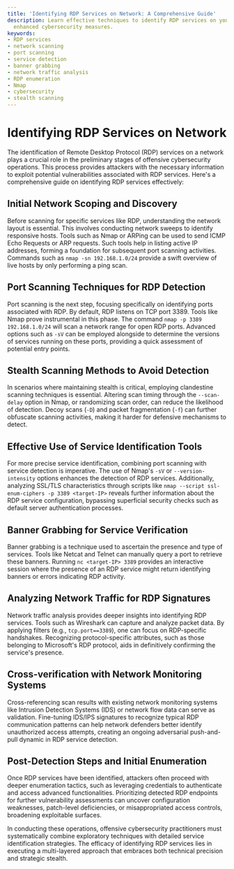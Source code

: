 ```yaml
---
title: 'Identifying RDP Services on Network: A Comprehensive Guide'
description: Learn effective techniques to identify RDP services on your network for
  enhanced cybersecurity measures.
keywords:
- RDP services
- network scanning
- port scanning
- service detection
- banner grabbing
- network traffic analysis
- RDP enumeration
- Nmap
- cybersecurity
- stealth scanning
---
```


# Identifying RDP Services on Network

The identification of Remote Desktop Protocol (RDP) services on a network plays a crucial role in the preliminary stages of offensive cybersecurity operations. This process provides attackers with the necessary information to exploit potential vulnerabilities associated with RDP services. Here's a comprehensive guide on identifying RDP services effectively:

## Initial Network Scoping and Discovery

Before scanning for specific services like RDP, understanding the network layout is essential. This involves conducting network sweeps to identify responsive hosts. Tools such as Nmap or ARPing can be used to send ICMP Echo Requests or ARP requests. Such tools help in listing active IP addresses, forming a foundation for subsequent port scanning activities. Commands such as `nmap -sn 192.168.1.0/24` provide a swift overview of live hosts by only performing a ping scan.

## Port Scanning Techniques for RDP Detection

Port scanning is the next step, focusing specifically on identifying ports associated with RDP. By default, RDP listens on TCP port 3389. Tools like Nmap prove instrumental in this phase. The command `nmap -p 3389 192.168.1.0/24` will scan a network range for open RDP ports. Advanced options such as `-sV` can be employed alongside to determine the versions of services running on these ports, providing a quick assessment of potential entry points.

## Stealth Scanning Methods to Avoid Detection

In scenarios where maintaining stealth is critical, employing clandestine scanning techniques is essential. Altering scan timing through the `--scan-delay` option in Nmap, or randomizing scan order, can reduce the likelihood of detection. Decoy scans (`-D`) and packet fragmentation (`-f`) can further obfuscate scanning activities, making it harder for defensive mechanisms to detect.

## Effective Use of Service Identification Tools

For more precise service identification, combining port scanning with service detection is imperative. The use of Nmap's `-sV` or `--version-intensity` options enhances the detection of RDP services. Additionally, analyzing SSL/TLS characteristics through scripts like `nmap --script ssl-enum-ciphers -p 3389 <target-IP>` reveals further information about the RDP service configuration, bypassing superficial security checks such as default server authentication processes.

## Banner Grabbing for Service Verification

Banner grabbing is a technique used to ascertain the presence and type of services. Tools like Netcat and Telnet can manually query a port to retrieve these banners. Running `nc <target-IP> 3389` provides an interactive session where the presence of an RDP service might return identifying banners or errors indicating RDP activity.

## Analyzing Network Traffic for RDP Signatures

Network traffic analysis provides deeper insights into identifying RDP services. Tools such as Wireshark can capture and analyze packet data. By applying filters (e.g., `tcp.port==3389`), one can focus on RDP-specific handshakes. Recognizing protocol-specific attributes, such as those belonging to Microsoft's RDP protocol, aids in definitively confirming the service's presence.

## Cross-verification with Network Monitoring Systems

Cross-referencing scan results with existing network monitoring systems like Intrusion Detection Systems (IDS) or network flow data can serve as validation. Fine-tuning IDS/IPS signatures to recognize typical RDP communication patterns can help network defenders better identify unauthorized access attempts, creating an ongoing adversarial push-and-pull dynamic in RDP service detection.

## Post-Detection Steps and Initial Enumeration

Once RDP services have been identified, attackers often proceed with deeper enumeration tactics, such as leveraging credentials to authenticate and access advanced functionalities. Prioritizing detected RDP endpoints for further vulnerability assessments can uncover configuration weaknesses, patch-level deficiencies, or misappropriated access controls, broadening exploitable surfaces.

In conducting these operations, offensive cybersecurity practitioners must systematically combine exploratory techniques with detailed service identification strategies. The efficacy of identifying RDP services lies in executing a multi-layered approach that embraces both technical precision and strategic stealth.